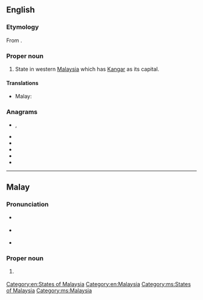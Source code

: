 {{also|perlis}}
==English==
{{wikipedia}}

===Etymology===
From {{etyl|ms|en}} {{m|ms|Perlis}}.

===Proper noun===
{{en-proper noun}}
# State in western [[Malaysia]] which has [[Kangar]] as its capital.

====Translations====
{{trans-top|state in Malaysia}}
* Malay: {{t|ms|Perlis}}
{{trans-mid}}
{{trans-bottom}}

===Anagrams===
* {{l|en|lisper}}, {{l|en|Lisper}}
* {{l|en|perils}}
* {{l|en|Persil}}
* {{l|en|pilers}}
* {{l|en|pliers}}
* {{l|en|priles}}

[[Category:en:States of Malaysia]]
[[Category:en:Malaysia]]

----

==Malay==
{{wikipedia|lang=ms}}

===Pronunciation===
* {{a|Johor-Selangor}} {{IPA|/pə(r)les/|lang=ms}}
* {{a|Riau-Lingga}} {{IPA|/pə(r)lɪs/|lang=ms}}
* {{rhymes|ə(r)les|les|es|lang=ms}}

===Proper noun===
{{head|ms|proper noun}}

# {{l|en|Perlis}} {{qualifier|state in Malaysia}}

[[Category:ms:States of Malaysia]]
[[Category:ms:Malaysia]]